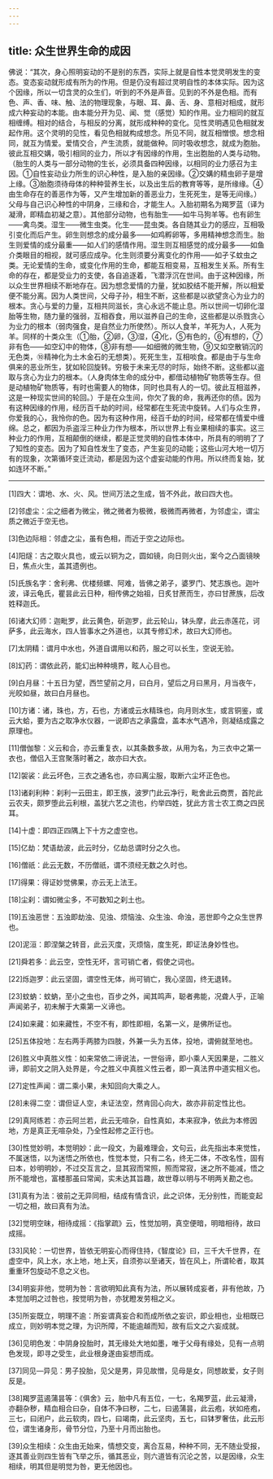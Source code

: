 ```yaml
---
---
---
```

title: 众生世界生命的成因
---




佛说：“其次，身心照明妄动的不是别的东西，实际上就是自性本觉灵明发生的变态。变态妄动就形成有所为的作用。但是仍没有超过灵明自性的本体实际。因为这个因缘，所以一切含灵的众生们，听到的不外是声音。见到的不外是色相。而有色、声、香、味、触、法的物理现象，与眼、耳、鼻、舌、身、意相对相成，就形成六种妄动的本能。由本能分开为见、闻、觉（感觉）知的作用。业力相同的就互相缠缚。相对的结合，与相反的分离，就形成种种的变化。见性灵明遇见色相就发起作用。这个灵明的见性，看见色相就构成想念。所见不同，就互相憎恨。想念相同，就互为情爱。爱情交合，产生流质，就能做种。同时吸收想念，就成为胞胎。彼此互相交媾，吸引相同的业力，所以才有因缘的作用，生出胞胎的人类与动物。（胎生的人类与一部分动物的生长，必须具备四种因缘，以相同的业力感召为主因。①自性妄动业力所生的识心种性，是入胎的亲因缘。②交媾的精虫卵子是增上缘。③胎胞须待母体的种种营养生长，以及出生后的教育等等，是所缘缘。④由生命存在的善恶作为等，又产生增加新的善恶业力，生死死生，是等无间缘。）父母与自己识心种性的中阴身，三缘和合，才能生人。入胎初期名为羯罗蓝（译为凝滑，即精血初凝之意）。其他部分动物，也有胎生——如牛马狗羊等。也有卵生——禽鸟类。湿生——微生虫类。化生——昆虫类。各自随其业力的感应，互相吸引变化而后产生。卵生则想念的成分最多——如鸡孵卵等，多用精神想念而生。胎生则爱情的成分最重——如人们的感情作用。湿生则互相感觉的成分最多——如鱼介类眼目的相视，就可感应成孕。化生则须要分离变化的作用——如孑孓蚊虫之类。无论爱情的生命，或变化作用的生命，都能互相变易，互相发生关系。所有生命的存在，都是受业力的支使，各自追逐着，飞潜浮沉在世间。由于这种因缘，所以众生世界相续不断地存在。因为想念爱情的力量，犹如胶结不能开解，所以相爱便不能分离。因为人类世间，父母子孙，相生不断，这些都是以欲望贪心为业力的根本。贪心与爱的力量，互相共同滋长，贪心永远不能止息。所以世间一切卵化湿胎等生物，随力量的强弱，互相吞食，用以滋养自己的生命，这些都是以杀戮贪心为业力的根本（弱肉强食，是自然业力所使然）。所以人食羊，羊死为人，人死为羊。同样的十类众生（①胎，②卵，③湿，④化，⑤有色的，⑥有想的，⑦非有色——如空幻中的物体，⑧非有想——如细微的微生物，⑨又如空散销沉的无色类，⑩精神化为土木金石的无想类）。死死生生，互相啖食。都是由于与生命俱来的恶业所生，犹如轮回旋转。穷极于未来无尽的时际，始终不断。这些都以盗取与贪心为业力的根本。（人身肉体生命的成分中，都借动植物矿物质等生存。但是动植物矿物质等，有时也需要人的物体，同时也具有人的一切。彼此互相滋养，这是一种现实世间的轮回。）于是在众生间，你欠了我的命，我再还你的债。因为有这种因缘的作用，经历百千劫的时间，经常都在生死流中旋转。人们与众生界，你爱我的心，我怜你的色。因为有这种作用，经百千劫的时间，经常都在情爱中缠绵。总之，都因为杀盗淫三种业力作为根本，所以世界上有业果相续的事实。这三种业力的作用，互相颠倒的继续，都是正觉灵明的自性本体中，所具有的明明了了了知性的变态。因为了知自性发生了变态，产生妄见的动能；这些山河大地一切万有的现象，次第循环变迁流动，都是因为这个虚妄动能的作用。所以终而复始，犹如连环不断。”



* * *



[1]四大：谓地、水、火、风。世间万法之生成，皆不外此，故曰四大也。

[2]邻虚尘：尘之细者为微尘，微之微者为极微，极微而再微者，为邻虚尘，谓尘质之微近于空无也。

[3]色边际相：邻虚之尘，虽有色相，而近于空之边际也。

[4]阳燧：古之取火具也，或云以铜为之，圆如镜，向日则火出，案今之凸面镜映日，焦点火生，盖其遗例也。

[5]氏族名字：舍利弗、优楼频螺、阿难，皆佛之弟子，婆罗门、梵志族也。迦叶波，译云龟氏，瞿昙此云日种，相传佛之始祖，日炙甘蔗而生，亦曰甘蔗族，后改姓释迦氏。

[6]诸大幻师：迦毗罗，此云黄色，斫迦罗，此云轮山，钵头摩，此云赤莲花，诃萨多，此云海水，四人皆事水之外道也，以其专修幻术，故曰大幻师也。

[7]太阴精：谓月中水也，外道自谓用以和药，服之可以长生，空说无验。

[8]幻药：谓依此药，能幻出种种境界，眩人心目也。

[9]白月昼：十五日为望，西竺望前之月，曰白月，望后之月曰黑月，月当夜午，光皎如昼，故曰白月昼也。

[10]方诸：诸，珠也，方，石也，方诸或云水精珠也，向月则水生，或言铜鉴，或云大蛤，要为古之取净水仪器，一说即古之承露盘，盖本水气遇冷，则凝结成露之原理也。

[11]僧伽黎：义云和合，亦云重复衣，以其条数多故，从用为名，为三衣中之第一衣也，僧侣入王宫聚落时著之，故亦曰大衣。

[12]袈裟：此云坏色，三衣之通名也，亦曰离尘服，取断六尘坏正色也。

[13]诸刹利种：刹利一云田主，即王族，波罗门此云净行，毗舍此云商贾，首陀此云农夫，颇罗堕此云利根，盖犹六艺之流也，约举四姓，犹此方言士农工商之四民耳。

[14]十虚：即四正四隅上下十方之虚空也。

[15]亿劫：梵语劫波，此云时分，亿劫总谓时分之久也。

[16]僧祇：此云无数，不历僧祇，谓不须经无数之久时也。

[17]得果：得证妙觉佛果，亦云无上法王。

[18]尘刹：谓如微尘多，不可数知之刹土也。

[19]五浊恶世：五浊即劫浊、见浊、烦恼浊、众生浊、命浊，恶世即今之众生世界也。

[20]泥洹：即涅槃之转音，此云灭度，灭烦恼，度生死，即证法身妙性也。

[21]舜若多：此云空，空性无坏，言可销亡者，假使之词也。

[22]烁迦罗：此云坚固，谓空性无体，尚可销亡，我心坚固，终无退转。

[23]蚊蚋：蚊蚋，至小之虫也，百步之外，闻其鸣声，聪者弗能，况聋人乎，正喻声闻弟子，初未解于大乘第一义谛也。

[24]如来藏：如来藏性，不空不有，即性即相，名第一义，是佛所证也。

[25]五体投地：左右两手两膝为四肢，外兼一头为五体，投地，谓俯就至地也。

[26]胜义中真胜义性：如来常依二谛说法，一世俗谛，即小乘人天因果是，二胜义谛，即前文之阴入处界是，今之胜义中真胜义性云者，即一真法界中道实相义也。

[27]定性声闻：谓二乘小果，未知回向大乘之人。

[28]未得二空：谓但证人空，未证法空，然肯回心向大，故亦非前定性比也。

[29]真阿练若：亦云阿兰若，此云无喧杂，自性真如，本来寂净，依此为本修因地，方是真正无喧杂处，乃全性起修之正行也。

[30]性觉妙明，本觉明妙：此一段文，为最难理会，文句云，此先指出本来觉性，不属迷悟，以为迷悟之所依也，性觉本觉，只有二名，终无二体，不改名性，固有曰本，妙明明妙，不过交互言之，显其寂而常照，照而常寂，迷之所不能减，悟之所不能增也，富楼那虽曰常闻，实未达其旨趣，故世尊以明与不明两关勘之也。

[31]真有为法：彼前之无异同相，结成有情含识，此之识体，无分别性，而能变起一切之相，故曰真有为法。

[32]觉明空昧，相待成摇：《指掌疏》云，性觉加明，真空便暗，明暗相待，故曰成摇。

[33]风轮：一切世界，皆依无明妄心而得住持，《智度论》曰，三千大千世界，在虚空中，风上水，水上地，地上天，自须弥以至诸天，皆在风上，所谓轮者，取其重重环包旋动不息之义也。

[34]明妄非他，觉明为咎：言欲明知此真有为法，所以展转成妄者，非有他故，乃本觉加明之过咎也，按觉明为咎，亦犹瞪发劳相之义。

[35]所妄既立，明理不逾：所妄谓真妄合和而成所依之妄识，即业相也，业相既已成立，则妙明本觉之理，为识所障，不能逾越而知，故有后文之六妄成就。

[36]见明色发：中阴身投胎时，其无缘处大地如墨，唯于父母有缘处，见有一点明色发现，即寻之受生，此业根身遂由妄想而成。

[37]同见—异见：男子投胎，见父是男，异见故憎，见母是女，同想故爱，女子则反是。

[38]羯罗蓝遏蒲昙等：《俱舍》云，胎中凡有五位，一七，名羯罗蓝，此云凝滑，亦翻杂秽，精血相合曰杂，自体不净曰秽，二七，曰遏蒲昙，此云疱，状如疮疱，三七，曰闭户，此云软肉，四七，曰竭南，此云坚肉，五七，曰钵罗奢佉，此云形位，谓生诸身形，骨节分位，乃至十月而出胎也。

[39]众生相续：众生由无始来，情想交变，离合互易，种种不同，无不随业受报，逐其善业则四生皆有飞举之乐，循其恶业，则六道皆有沉沦之苦，以是因缘，众生相续，明其但是明觉为咎，更无他因也。